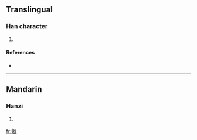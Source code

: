 ==Translingual==

===Han character===
{{Han char|rn=46|rad=山|as=12|sn=15|four=|canj=山一廿人 (UMTO), X山一廿人 (XUMTO)}}

# {{defn|Han|sort=山12}}

====References====
* {{Han ref|kx=0320.131|hdz=10797.040|uh=5DA5|ud=23973}}

----

==Mandarin==

===Hanzi===
{{cmn-hanzi|pin=[[jué]] ([[jue2]])|wg=chüeh<sup>2</sup>}}

# {{defn|Mandarin|sort=山12}}

[[fr:嶥]]